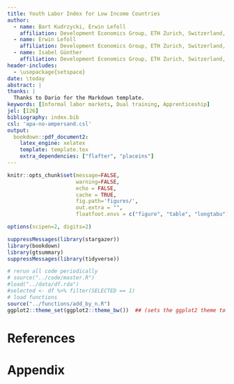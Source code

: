 ```yaml
---
title: Youth Labor Index for Low Income Countries
author: 
  - name: Bart Kudrzycki, Erwin Lefoll
    affiliation: Development Economics Group, ETH Zurich, Switzerland, <bartlomiej.kudrzycki@nadel.ethz.ch>
  - name: Erwin Lefoll
    affiliation: Development Economics Group, ETH Zurich, Switzerland, <erwin.lefoll@nadel.ethz.ch>
  - name: Isabel Günther
    affiliation: Development Economics Group, ETH Zurich, Switzerland, <isabel.guenther@nadel.ethz.ch>
header-includes:
  - \usepackage{setspace}
date: \today
abstract: |
thanks: |
  Thanks to Dario for the Markdown template.
keywords: [Informal labor markets, Dual training, Apprenticeship]
jel: [I26]
bibliography: index.bib
csl: 'apa-no-ampersand.csl'
output: 
  bookdown::pdf_document2:
    latex_engine: xelatex
    template: template.tex
    extra_dependencies: ["flafter", "placeins"]
---
```


```r
knitr::opts_chunk$set(message=FALSE,
                      warning=FALSE,
                      echo = FALSE,
                      cache = TRUE,
                      fig.path='figures/',
                      out.extra = "",
                      floatfoot.envs = c("figure", "table", "longtabu")) 

options(scipen=2, digits=2)
```

```r
suppressMessages(library(stargazer))
library(bookdown)
library(gtsummary)
suppressMessages(library(tidyverse))

```

```r
# rerun all code periodically
# source("../code/master.R")
#load("../data/df.rda")
#selected <- df %>% filter(SELECTED == 1)
# load functions
source("../functions/add_by_n.R")
ggplot2::theme_set(ggplot2::theme_bw())  ## (sets the ggplot2 theme to theme_bw)
```


# References {.unnumbered}
\noindent

<div id="refs"></div>

# Appendix {.unnumbered}

